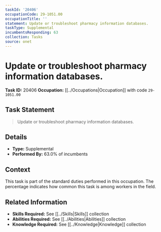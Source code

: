 ```yaml
---
taskId: '20406'
occupationCode: 29-1051.00
occupationTitle: ''
statement: Update or troubleshoot pharmacy information databases.
taskType: Supplemental
incumbentsResponding: 63
collection: Tasks
source: onet
---
```

# Update or troubleshoot pharmacy information databases.

**Task ID:** 20406
**Occupation:** [[../Occupations|Occupation]] with code `29-1051.00`

## Task Statement

> Update or troubleshoot pharmacy information databases.

## Details

- **Type:** Supplemental
- **Performed By:** 63.0% of incumbents

## Context

This task is part of the standard duties performed in this occupation. The percentage indicates how common this task is among workers in the field.

## Related Information

- **Skills Required:** See [[../Skills|Skills]] collection
- **Abilities Required:** See [[../Abilities|Abilities]] collection
- **Knowledge Required:** See [[../Knowledge|Knowledge]] collection
